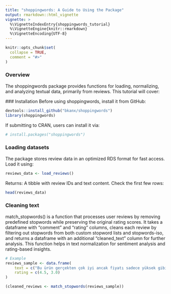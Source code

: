 ```yaml
---
title: "shoppingwords: A Guide to Using the Package"
output: rmarkdown::html_vignette
vignette: >
  %\VignetteIndexEntry{shoppingwords_tutorial}
  %\VignetteEngine{knitr::rmarkdown}
  %\VignetteEncoding{UTF-8}
---
```


```r
knitr::opts_chunk$set(
  collapse = TRUE,
  comment = "#>"
)
```

### Overview

The shoppingwords package provides functions for loading, normalizing, and analyzing textual data, primarily from reviews. This tutorial will cover:

 ### Installation
Before using shoppingwords, install it from GitHub:

```r
devtools::install_github("bkanx/shoppingwords")
library(shoppingwords)
```

If submitting to CRAN, users can install it via:

```r
# install.packages("shoppingwords")
```


### Loading datasets
The package stores review data in an optimized RDS format for fast access. Load it using:

```r
reviews_data <- load_reviews()
```
Returns: A tibble with review IDs and text content. Check the first few rows:

```r
head(reviews_data)
```

### Cleaning text

match_stopwords() is a function that processes user reviews by removing predefined stopwords while preserving the original rating scores. It takes a dataframe with "comment" and "rating" columns, cleans each review by filtering out stopwords from both custom stopword lists and stopwords-iso, and returns a dataframe with an additional "cleaned_text" column for further analysis. This function helps in text normalization for sentiment analysis and rating-based insights.

```r
# Example
reviews_sample <- data.frame(
    text = c("Bu ürün gerçekten çok iyi ancak fiyatı sadece yüksek gibi", "Fiyat çok pahalı ama kaliteli iyi"),
    rating = c(4.5, 3.0)
)

(cleaned_reviews <- match_stopwords(reviews_sample))
```



